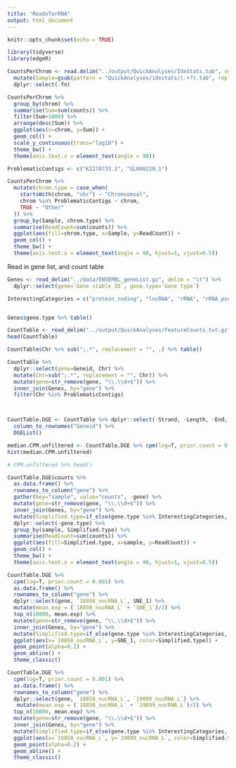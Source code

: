 ```yaml
---
title: "ReadsTorRNA"
output: html_document
---
```


```r
knitr::opts_chunk$set(echo = TRUE)
```


```r
library(tidyverse)
library(edgeR)

CountsPerChrom <- read.delim("../output/QuickAnalyses/IdxStats.tab", sep=" ", col.names = c("chrom", "len", "counts", "fn"), stringsAsFactors = F) %>%
  mutate(Sample=gsub(pattern = "QuickAnalyses/idxstats/(.+?).tab", replacement = "\\1", fn)) %>%
  dplyr::select(-fn)

CountsPerChrom %>%
  group_by(chrom) %>%
  summarise(Sum=sum(counts)) %>%
  filter(Sum>1000) %>%
  arrange(desc(Sum)) %>%
  ggplot(aes(x=chrom, y=Sum)) +
  geom_col() +
  scale_y_continuous(trans="log10") +
  theme_bw() +
  theme(axis.text.x = element_text(angle = 90))

ProblematicContigs <- c("KI270733.1", "GL000220.1")

CountsPerChrom %>%
  mutate(chrom.type = case_when(
    startsWith(chrom, "chr") ~ "Chromsomsal",
    chrom %in% ProblematicContigs ~ chrom,
    TRUE ~ "Other"
  )) %>%
  group_by(Sample, chrom.type) %>%
  summarise(ReadCount=sum(counts)) %>%
  ggplot(aes(fill=chrom.type, x=Sample, y=ReadCount)) +
  geom_col() +
  theme_bw() +
  theme(axis.text.x = element_text(angle = 90, hjust=1, vjust=0.5))


```

Read in gene list, and count table

```r
Genes <- read_delim("../data/ENSEMBL_geneList.gz", delim = "\t") %>%
  dplyr::select(gene=`Gene stable ID`, gene.type=`Gene type`)

InterestingCategories = c("protein_coding", "lncRNA", "rRNA", "rRNA_pseudogene", "misc_RNA")


Genes$gene.type %>% table()

CountTable <- read_delim("../output/QuickAnalyses/FeatureCounts.txt.gz", delim = '\t', comment="#")
head(CountTable)

CountTable$Chr %>% sub(";.*", replacement = "", .) %>% table()

CountTable %>%
  dplyr::select(gene=Geneid, Chr) %>%
  mutate(Chr=sub(";.*", replacement = "", Chr)) %>%
  mutate(gene=str_remove(gene, "\\.\\d+$")) %>%
  inner_join(Genes, by="gene") %>%
  filter(Chr %in% ProblematicContigs)



CountTable.DGE <- CountTable %>% dplyr::select(-Strand, -Length, -End, -Start, -Chr) %>%
  column_to_rownames("Geneid") %>%
  DGEList()

median.CPM.unfiltered <- CountTable.DGE %>% cpm(log=T, prior.count = 0.001) %>% apply(1,median)
hist(median.CPM.unfiltered)

# CPM.unfiltered %>% head()

CountTable.DGE$counts %>%
  as.data.frame() %>%
  rownames_to_column("gene") %>%
  gather(key="sample", value="counts", -gene) %>%
  mutate(gene=str_remove(gene, "\\.\\d+$")) %>%
  inner_join(Genes, by="gene") %>%
  mutate(Simplified.type=if_else(gene.type %in% InterestingCategories, gene.type, "Other")) %>%
  dplyr::select(-gene.type) %>%
  group_by(sample, Simplified.type) %>%
  summarise(ReadCount=sum(counts)) %>%
  ggplot(aes(fill=Simplified.type, x=sample, y=ReadCount)) +
  geom_col() +
  theme_bw() +
  theme(axis.text.x = element_text(angle = 90, hjust=1, vjust=0.5))

CountTable.DGE %>%
  cpm(log=T, prior.count = 0.001) %>%
  as.data.frame() %>%
  rownames_to_column("gene") %>%
  dplyr::select(gene, `18858_nucRNA_L`, SNE_1) %>%
  mutate(mean.exp = (`18858_nucRNA_L` + `SNE_1`)/2) %>% 
  top_n(10000, mean.exp) %>% 
  mutate(gene=str_remove(gene, "\\.\\d+$")) %>%
  inner_join(Genes, by="gene") %>%
  mutate(Simplified.type=if_else(gene.type %in% InterestingCategories, gene.type, "Other")) %>%
  ggplot(aes(x=`18858_nucRNA_L`, y=SNE_1, color=Simplified.type)) +
  geom_point(alpha=0.2) +
  geom_abline() +
  theme_classic()

CountTable.DGE %>%
  cpm(log=T, prior.count = 0.001) %>%
  as.data.frame() %>%
  rownames_to_column("gene") %>%
  dplyr::select(gene, `18858_nucRNA_L`, `19099_nucRNA_L`) %>% 
   mutate(mean.exp = (`18858_nucRNA_L` + `19099_nucRNA_L`)/2) %>% 
  top_n(10000, mean.exp) %>% 
  mutate(gene=str_remove(gene, "\\.\\d+$")) %>%
  inner_join(Genes, by="gene") %>%
  mutate(Simplified.type=if_else(gene.type %in% InterestingCategories, gene.type, "Other")) %>%
  ggplot(aes(x=`18858_nucRNA_L`, y=`19099_nucRNA_L`, color=Simplified.type)) +
  geom_point(alpha=0.2) +
  geom_abline() +
  theme_classic()

```

